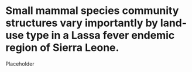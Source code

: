 # Small mammal species community structures vary importantly by land-use type in a Lassa fever endemic region of Sierra Leone. {#chapter3}

Placeholder